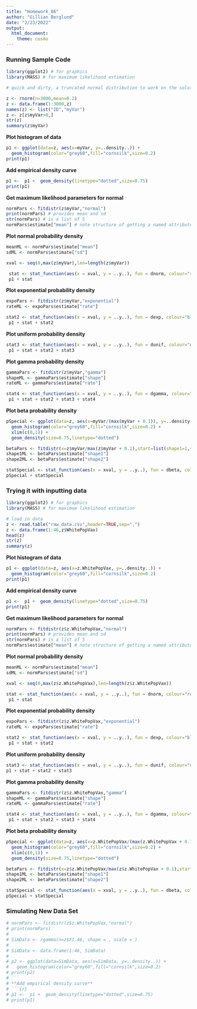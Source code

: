 ```yaml
---
title: "Homework_06"
author: "Gillian Berglund"
date: "2/23/2022"
output: 
  html_document: 
    theme: cosmo
---
```

### Running Sample Code

```r
library(ggplot2) # for graphics
library(MASS) # for maximum likelihood estimation
```

```r
# quick and dirty, a truncated normal distribution to work on the solution set

z <- rnorm(n=3000,mean=0.2)
z <- data.frame(1:3000,z)
names(z) <- list("ID","myVar")
z <- z[z$myVar>0,]
str(z)
summary(z$myVar)
```

**Plot histogram of data**
```r
p1 <- ggplot(data=z, aes(x=myVar, y=..density..)) +
  geom_histogram(color="grey60",fill="cornsilk",size=0.2) 
print(p1)
```
**Add empirical density curve**
```r
p1 <-  p1 +  geom_density(linetype="dotted",size=0.75)
print(p1)
```
**Get maximum likelihood parameters for normal**
```r
normPars <- fitdistr(z$myVar,"normal")
print(normPars) # provides mean and sd
str(normPars) # is a list of 5
normPars$estimate["mean"] # note structure of getting a named attribute
```
**Plot normal probability density**
```r
meanML <- normPars$estimate["mean"]
sdML <- normPars$estimate["sd"]

xval <- seq(0,max(z$myVar),len=length(z$myVar))

 stat <- stat_function(aes(x = xval, y = ..y..), fun = dnorm, colour="red", n = length(z$myVar), args = list(mean = meanML, sd = sdML))
 p1 + stat
```
**Plot exponential probability density**
```r
expoPars <- fitdistr(z$myVar,"exponential")
rateML <- expoPars$estimate["rate"]

stat2 <- stat_function(aes(x = xval, y = ..y..), fun = dexp, colour="blue", n = length(z$myVar), args = list(rate=rateML))
 p1 + stat + stat2
```
**Plot uniform probability density**
```r
stat3 <- stat_function(aes(x = xval, y = ..y..), fun = dunif, colour="darkgreen", n = length(z$myVar), args = list(min=min(z$myVar), max=max(z$myVar)))
 p1 + stat + stat2 + stat3
```
**Plot gamma probability density**
```r
gammaPars <- fitdistr(z$myVar,"gamma")
shapeML <- gammaPars$estimate["shape"]
rateML <- gammaPars$estimate["rate"]

stat4 <- stat_function(aes(x = xval, y = ..y..), fun = dgamma, colour="brown", n = length(z$myVar), args = list(shape=shapeML, rate=rateML))
 p1 + stat + stat2 + stat3 + stat4
```
**Plot beta probability density**
```r
pSpecial <- ggplot(data=z, aes(x=myVar/(max(myVar + 0.1)), y=..density..)) +
  geom_histogram(color="grey60",fill="cornsilk",size=0.2) + 
  xlim(c(0,1)) +
  geom_density(size=0.75,linetype="dotted")

betaPars <- fitdistr(x=z$myVar/max(z$myVar + 0.1),start=list(shape1=1,shape2=2),"beta")
shape1ML <- betaPars$estimate["shape1"]
shape2ML <- betaPars$estimate["shape2"]

statSpecial <- stat_function(aes(x = xval, y = ..y..), fun = dbeta, colour="orchid", n = length(z$myVar), args = list(shape1=shape1ML,shape2=shape2ML))
pSpecial + statSpecial
```

### Trying it with inputting data

```r
library(ggplot2) # for graphics
library(MASS) # for maximum likelihood estimation
```

```r
# load in data
z <- read.table("raw_data.csv",header=TRUE,sep=",")
z <- data.frame(1:46,z$WhitePopVax)
head(z)
str(z)
summary(z)
```

**Plot histogram of data**
```r
p1 <- ggplot(data=z, aes(x=z.WhitePopVax, y=..density..)) +
  geom_histogram(color="grey60",fill="cornsilk",size=0.2) 
print(p1)
```
**Add empirical density curve**
```r
p1 <-  p1 +  geom_density(linetype="dotted",size=0.75)
print(p1)
```
**Get maximum likelihood parameters for normal**
```r
normPars <- fitdistr(z$z.WhitePopVax,"normal")
print(normPars) # provides mean and sd
str(normPars) # is a list of 5
normPars$estimate["mean"] # note structure of getting a named attribute
```
**Plot normal probability density**
```r
meanML <- normPars$estimate["mean"]
sdML <- normPars$estimate["sd"]

xval <- seq(0,max(z$z.WhitePopVax),len=length(z$z.WhitePopVax))

stat <- stat_function(aes(x = xval, y = ..y..), fun = dnorm, colour="red", n = length(z$z.WhitePopVax), args = list(mean = meanML, sd = sdML))
 p1 + stat
```
**Plot exponential probability density**
```r
expoPars <- fitdistr(z$z.WhitePopVax,"exponential")
rateML <- expoPars$estimate["rate"]

stat2 <- stat_function(aes(x = xval, y = ..y..), fun = dexp, colour="blue", n = length(z$z.WhitePopVax), args = list(rate=rateML))
 p1 + stat + stat2
```
**Plot uniform probability density**
```r
stat3 <- stat_function(aes(x = xval, y = ..y..), fun = dunif, colour="darkgreen", n = length(z$z.WhitePopVax), args = list(min=min(z$z.WhitePopVax), max=max(z$z.WhitePopVax)))
p1 + stat + stat2 + stat3
```
**Plot gamma probability density**
```r
gammaPars <- fitdistr(z$z.WhitePopVax,"gamma")
shapeML <- gammaPars$estimate["shape"]
rateML <- gammaPars$estimate["rate"]

stat4 <- stat_function(aes(x = xval, y = ..y..), fun = dgamma, colour="brown", n = length(z$z.WhitePopVax), args = list(shape=shapeML, rate=rateML))
 p1 + stat + stat2 + stat3 + stat4
```
**Plot beta probability density**
```r
pSpecial <- ggplot(data=z, aes(x=z.WhitePopVax/(max(z.WhitePopVax + 0.1)), y=..density..)) +
  geom_histogram(color="grey60",fill="cornsilk",size=0.2) + 
  xlim(c(0,1)) +
  geom_density(size=0.75,linetype="dotted")

betaPars <- fitdistr(x=z$z.WhitePopVax/max(z$z.WhitePopVax + 0.1),start=list(shape1=1,shape2=2),"beta")
shape1ML <- betaPars$estimate["shape1"]
shape2ML <- betaPars$estimate["shape2"]

statSpecial <- stat_function(aes(x = xval, y = ..y..), fun = dbeta, colour="orchid", n = length(z$z.WhitePopVax), args = list(shape1=shape1ML,shape2=shape2ML))
pSpecial + statSpecial
```

### Simulating New Data Set
```r
# normPars <- fitdistr(z$z.WhitePopVax,"normal")
# print(normPars) 
# 
# SimData <- rgamma(n=z$X1.46, shape = , scale = )
# 
# SimData <- data.frame(1:46, SimData)
# 
# p2 <- ggplot(data=SimData, aes(x=SimData, y=..density..)) +
#   geom_histogram(color="grey60",fill="cornsilk",size=0.2) 
# print(p2)
# ```
# **Add empirical density curve**
# ```{r}
# p1 <-  p1 +  geom_density(linetype="dotted",size=0.75)
# print(p1)
```